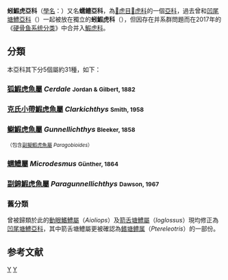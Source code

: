{{Automatic taxobox
| taxon = Microdesminae
| authority = 
| image = Microdesmus carri, Larval (Wormfish).jpg
| image_caption = [[卡氏蠕鱧|卡氏蠕鱧]]（''Microdesmus carri''）幼魚
| image2 = Yellowstripe wormfish (Gunnellichthys viridescens).jpg
| image2_caption =[[黃帶鳚鰕虎魚|黃帶鳚鰕虎魚]] ''Gunnellichthys viridescens''
| diversity = 5屬共31種
| diversity link= #分類
| diversity ref={{r|FishBase}}
}}
'''蚓鰕虎亞科'''（[[學名|學名]]：{{lang|la|Microdesminae}}）又名'''蠕鳢亞科'''，為[[𫚥虎目|𫚥虎目]][[𫚥虎科|𫚥虎科]]的一個[[亞科|亞科]]，過去曾和[[凹尾塘鱧亞科|凹尾塘鱧亞科]]（{{lang|la|Ptereleotrinae}}）一起被放在獨立的'''蚓鰕虎科'''（{{lang|la|Microdesmidae}}），但因存在并系群問題而在2017年的《[[硬骨鱼系统分类|硬骨鱼系统分类]]》中合并入[[鰕虎科|鰕虎科]]。{{r|FishBase|deepfin4|FishBaseOld}}

==分類==
本亞科其下分5個屬約31種，如下：{{r|FishBase}}
===[[狐鰕虎魚屬|狐鰕虎魚屬]] ''Cerdale'' <small>Jordan & Gilbert, 1882</small>===
{{common taxon list|italic=yes
|佛羅里達狐鰕虎魚|Cerdale floridana|Longley, 1934：又名“佛羅里達蠕鱧”
|條紋狐鰕虎魚|Cerdale fasciata|Dawson, 1974
|狐鰕虎魚|Cerdale ionthas|Jordan & Gilbert, 1882
|沼棲狐鰕虎魚|Cerdale paludicola|Dawson, 1974
|巴拿馬狐鰕虎魚|Cerdale prolata|Dawson, 1974
}}
===[[克氏小帶鰕虎魚屬|克氏小帶鰕虎魚屬]] ''Clarkichthys'' <small>Smith, 1958</small>===
{{common taxon list|italic=yes
|克氏小帶鰕虎魚|Clarkichthys bilineatus|(Clark, 1936)
}}
===[[鳚鰕虎魚屬|鳚鰕虎魚屬]] ''Gunnellichthys'' <small>Bleeker, 1858===
（包含[[副擬鰕虎魚屬|副擬鰕虎魚屬]] ''Paragobioides''）</small>
{{common taxon list|italic=yes
|柯氏鳚鰕虎魚|Gunnellichthys copleyi|(Smith, 1951)
|眼帶鳚鰕虎魚|Gunnellichthys curiosus|Dawson, 1968
|後鰭鳚鰕虎魚|Gunnellichthys grandoculis|(Kendall & Goldsborough, 1911)：又名“副擬鰕虎魚”
|長腹鳚鰕虎魚|Gunnellichthys irideus|Smith, 1958
|鰓斑鳚鰕虎魚|Gunnellichthys monostigma|Smith, 1958
|縱帶鳚鰕虎魚|Gunnellichthys pleurotaenia|Bleeker, 1858
|黃帶鳚鰕虎魚|Gunnellichthys viridescens|Dawson, 1968
}}
===[[蠕鱧屬|蠕鱧屬]] ''Microdesmus'' <small>Günther, 1864</small>===
{{common taxon list|italic=yes
|埃塞俄比蠕鱧|Microdesmus aethiopicus|(Chabanaud, 1927)
|安芬蠕鱧|Microdesmus affinis|Meek & Hildebrand, 1928
|非洲蠕鱧|Microdesmus africanus|Dawson, 1979
|縱帶蠕鱧|Microdesmus bahianus|Dawson, 1973
|卡氏蠕鱧|Microdesmus carri|Gilbert, 1966
|巴拿馬蠕鱧|Microdesmus dipus|Günther, 1864
|背斑蠕鱧|Microdesmus dorsipunctatus|Dawson, 1968
|希氏蠕鱧|Microdesmus hildebrandi|Reid, 1936
|中間蠕鱧|Microdesmus intermedius|Meek & Hildebrand, 1928
|納普氏蠕鱧|Microdesmus knappi|Dawson, 1972
|矛尾蠕鱧|Microdesmus lanceolatus|Dawson, 1962
|長鰭蠕鱧|Microdesmus longipinnis|(Weymouth, 1910)
|獨眼蠕鱧|Microdesmus luscus|Dawson, 1977
|多輻蠕鱧|Microdesmus multiradiatus|Meek & Hildebrand, 1928
|背翼蠕鱧|Microdesmus retropinnis |Jordan & Gilbert, 1882
|薩氏蠕鱧|Microdesmus suttkusi|Gilbert, 1966
}}
===[[副錦鰕虎魚屬|副錦鰕虎魚屬]] ''Paragunnellichthys'' <small>Dawson, 1967</small>===
{{common taxon list|italic=yes
|塞舌爾副錦鰕虎魚|Paragunnellichthys seychellensis|Dawson, 1967
|斯氏副錦鰕虎魚|Paragunnellichthys springeri|Dawson, 1970
}}{{colend}}

===舊分類===
曾被歸類於此的[[動眼鰭鱧屬|動眼鰭鱧屬]]（''Aioliops''）及[[箭舌塘鱧屬|箭舌塘鱧屬]]（''Ioglossus''）現均修正為[[凹尾塘鱧亞科|凹尾塘鱧亞科]]，其中箭舌塘鱧屬更被確認為[[鳍塘鳢属|鳍塘鳢属]]（''Ptereleotris''）的一部份。{{r|FishBase}}

==参考文献==
{{reflist|refs=
<ref name="deepfin4">{{Betancur-R et al., 2017}}</ref>
<ref name="FishBaseOld">{{FishBase family|Microdesmidae|7|2021}}</ref>
<ref name="FishBase">{{FishBase family|Gobiidae|7|2021}}</ref>
}}

{{taxonbar}}

[[Category:虾虎鱼科|Y]]
[[Category:虾虎鱼目|Y]]